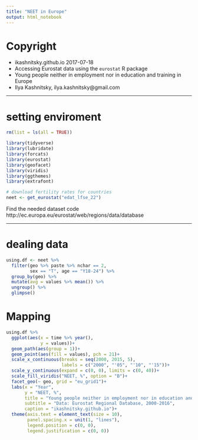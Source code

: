 ```yaml
---
title: "NEET in Europe"
output: html_notebook
---
```


# Copyright 
- ikashnitsky.github.io 2017-07-18
- Accessing Eurostat data using the `eurostat` R package
- Young people neither in employment nor in education and training in Europe
- Ilya Kashnitsky, ilya.kashnitsky@gmail.com

---

# setting enviroment 
```r
rm(list = ls(all = TRUE))

library(tidyverse)
library(lubridate)
library(forcats)
library(eurostat)
library(geofacet)
library(viridis)
library(ggthemes)
library(extrafont)

# download fertility rates for countries
neet <- get_eurostat("edat_lfse_22")
```

Find the needed dataset code 
http://ec.europa.eu/eurostat/web/regions/data/database

--- 

# dealing data
```r
using.df <- neet %>% 
  filter(geo %>% paste %>% nchar == 2,
         sex == "T", age == "Y18-24") %>%
  group_by(geo) %>% 
  mutate(avg = values %>% mean()) %>% 
  ungroup() %>%
  glimpse()
```

# Mapping
```r
using.df %>% 
  ggplot(aes(x = time %>% year(),
             y = values))+
  geom_path(aes(group = 1))+
  geom_point(aes(fill = values), pch = 21)+
  scale_x_continuous(breaks = seq(2000, 2015, 5),
                     labels = c("2000", "'05", "'10", "'15"))+
  scale_y_continuous(expand = c(0, 0), limits = c(0, 40))+
  scale_fill_viridis("NEET, %", option = "B")+
  facet_geo(~ geo, grid = "eu_grid1")+
  labs(x = "Year",
       y = "NEET, %",
       title = "Young people neither in employment nor in education and training in Europe",
       subtitle = "Data: Eurostat Regional Database, 2000-2016",
       caption = "ikashnitsky.github.io")+
  theme(axis.text = element_text(size = 10),
        panel.spacing.x = unit(1, "lines"),
        legend.position = c(0, 0),
        legend.justification = c(0, 0))
```

